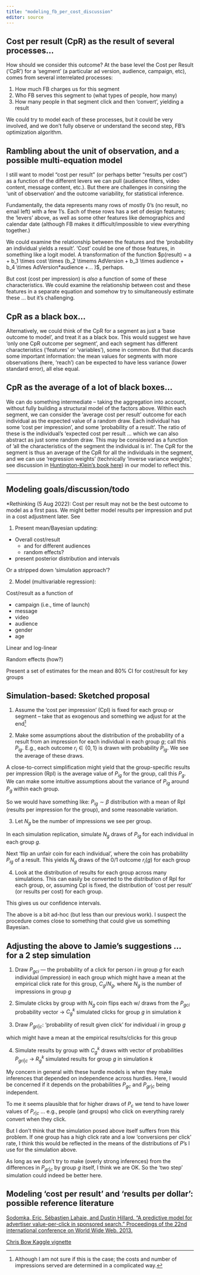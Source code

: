 ```yaml
---
title: "modeling_fb_per_cost_discussion"
editor: source
---
```



## Cost per result (CpR) as the result of several processes...

How should we consider this outcome?  At the base level the Cost per Result ('CpR') for a 'segment' (a particular ad version, audience, campaign, etc), comes from several interrelated processes:

1. How much FB charges us for this segment
2. Who FB serves this segment to (what types of people, how many)
3. How many people in that segment click and then 'convert', yielding a result

We could try to model each of these processes, but it could be very involved, and we don't fully observe or understand the second step, FB's optimization algorithm.



## Rambling about the unit of observation, and a possible multi-equation model


I still want to model "cost per result" (or perhaps better "results per cost") as a function of the different levers we can pull (audience filters, video content, message content, etc.). But there are challenges in consiring the 'unit of observation' and the outcome variability, for statistical inference.

Fundamentally, the data represents many rows of mostly 0's (no result, no email left) with a few 1's. Each of these rows has a set of design features; the 'levers' above, as well as some other features like demographics and calendar date (although FB makes it difficult/impossible to view everything together.)

We could examine the relationship between the features and the 'probability an individual yields a result'. 'Cost' could be one of those features, in something like a logit model.  A transformation of the function $p(result) = a + b_1 \times cost \times (b_2 \timems AdVersion + b_3 \times audience + b_4 \times AdVersion*audience +... )$, perhaps.

But cost (cost per impression) is *also* a function of some of these characteristics.  We could examine the relationship between cost and these features in a separate equation and somehow try to simultaneously estimate these ... but it's challenging.


## CpR as a black box...

Alternatively, we could think of the CpR for a segment as just a 'base outcome to model', and treat it as a black box. This would suggest we have 'only one CpR outcome per segment', and each segment has different characteristics ('features' or 'variables'), some in common. But that discards some important information: the mean values for segments with more observations (here, 'reach') can be expected to have less variance (lower standard error), all else equal.



## CpR as the average of a lot of black boxes...

We can do something intermediate -- taking the aggregation into account, without fully building a structural model of the factors above.  Within each segment, we can consider the 'average cost per result' outcome for each individual as the expected value of a random draw. Each individual has some 'cost per impression', and some 'probability of a result'. The ratio of these is the individual's 'expected cost per result ... which we can also abstract as just some random draw. This may be considered as a function of 'all the characteristics of the segment the individual is in'. The CpR for the segment is thus an average of the CpR for all the individuals in the segment, and we can use 'regression weights' (technically 'inverse variance weights'; see discussion in [Huntington-Klein's book here](https://theeffectbook.net/ch-StatisticalAdjustment.html#sample-weights)) in our model to reflect this.

<!-- Each segment has different observable preset characteristics: a particular combination of ad features, audience filter, time the campaign started, etc.

Segments also have different unobserved features: FB selectively chooses how to present the ad features, and to whom, and to how many people,  to maximize some outcome (considering an explore/exploit tradeoff). This makes some inference difficult.

But what I want to know is basically “which observable preset characteristics (the things we can control) yield the lowest CpR?“, and “how confident can I be in the relative differences in the CpR between these features?“.

It’s ~OK that some ad features may be more easily matched to amenable audiences, and thus we are  not learning ‘which performs better on a single group’. I might ~expect that whatever works best now, for whatever reason, will work better in the future.

I am thinking something like a linear (or log-linear) regression where
the CpR for the segment is the outcome
this is seen as a mean across observations, thus ~weighted by the size of the segment (number of people reached)
possibly a mixed model, allowing for some random effects? (But I’m not great at that).
-->
---


## Modeling goals/discussion/todo

*Rethinking (5 Aug 2022): Cost per result may not be the best outcome to model as a first pass. We might better model results per impression and put in a cost adjustment later. See

1. Present mean/Bayesian updating:

- Overall cost/result
   - and for different audiences
    - random effects?
- present posterior distribution and intervals

Or a stripped down 'simulation approach'?

2. Model (multivariable regression):

Cost/result as a function of

- campaign (i.e., time of launch)
- message
- video
- audience
- gender
- age

Linear and log-linear

Random effects (how?)

Present a set of estimates for the mean and 80% CI for cost/result for key groups


::: {.callout-note collapse="true"}
##  Simulation-based: Sketched proposal

1. Assume the 'cost per impression' (CpI) is fixed for each group or segment -- take that as exogenous and something we adjust for at the end^[Although I am not sure if this is the case; the costs and number of impressions served are determined in a complicated way.]

2.  Make some assumptions about the distribution of the probability of a result from an impression for each individual in each group $g$; call this $P_{ig}$.
E.g., each outcome $r_i \in \{0,1\}$ is drawn with probability  $P_{ig}$.
We see the average of these draws.

A close-to-correct simplification might yield that the group-specific results per impression (RpI) is the average value of $P_{ig}$ for the group, call this $P_g$. We can make some intuitive assumptions about the variance of $P_{ig}$ around $P_g$ within each group.

So we would have something like:
$P_{ig} \sim  \beta$ distribution with a mean of RpI (results per impression for the group), and some reasonable variation.

3. Let $N_g$  be the number of impressions we see per group.

In each simulation replication, simulate $N_g$ draws of $P_{ig}$ for each individual in each group $g$.

Next 'flip an unfair coin for each individual', where the coin has probability $P_{ig}$ of a result.  This yields $N_g$ draws of the 0/1 outcome $r_i(g)$ for each group

4. Look at the distribution of results for each group across many simulations.  This can easily be converted to the distribution of RpI for each group, or, assuming CpI is fixed, the distribution of 'cost per result' (or results per cost) for each group.

This gives us our confidence intervals.

The above is a bit ad-hoc (but less than our previous work). I suspect the procedure comes close to something that could give us something Bayesian.
:::


::: {.callout-note collapse="true"}

## Adjusting the above to Jamie's suggestions ... for a 2 step simulation


1. Draw $P_{gci}$ — the probability of a click for person $i$ in group $g$ for each individual (impression) in each group which might have a mean at the empirical click rate for this group, $C_g/N_g$, where $N_g$ is the number of impressions in group $g$

2. Simulate clicks by group with $N_g$ coin flips each w/ draws from the $P_{gci}$ probability vector $\rightarrow$   $C^k_g$ simulated clicks for group $g$ in simulation $k$

3. Draw  $P_{gri|c}$: ‘probability of result given click’ for individual $i$ in group $g$

which might have a mean at the empirical results/clicks for this group

4. Simulate results by group with  $C^k_g$ draws with vector of probabilities $P_{gri|c}$ $\rightarrow$  $R^k_g$ simulated results for group $g$ in simulation $k$

My concern in general with these hurdle models is when they make inferences that depended on independence across hurdles. Here, I would be concerned if it depends on the probabilities $P_{gc}$ and $P_{gr|c}$ being independent.

To me it seems plausible that for higher draws of $P_c$ we tend to  have lower values of $P_{r|c}$ … e.g., people (and groups) who click on everything rarely convert when they click.

But I don’t think that the simulation posed above itself suffers from this problem.  If one group has a high click rate and a low ‘conversions per click’ rate, I think this would be reflected in the means of the distributions of $P$’s I use for the simulation above.

As long as we don’t try to make (overly strong inferences) from the differences in $P_{gr|c}$ by group $g$ itself, I think we are OK. So the ‘two step’ simulation could indeed be better here.

:::


## Modeling 'cost per result' and 'results per dollar': possible reference literature

[Sodomka, Eric, Sébastien Lahaie, and Dustin Hillard. "A predictive model for advertiser value-per-click in sponsored search." Proceedings of the 22nd international conference on World Wide Web. 2013.](https://citeseerx.ist.psu.edu/viewdoc/download?doi=10.1.1.448.8462&rep=rep1&type=pdf)

[Chris Bow Kaggle vignette](https://www.kaggle.com/code/chrisbow/an-introduction-to-facebook-ad-analysis-using-r/notebook)